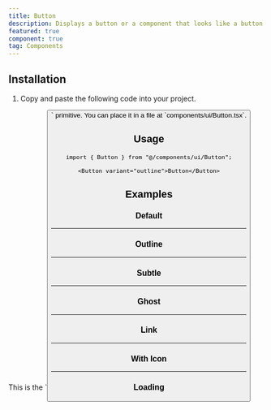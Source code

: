```yaml
---
title: Button
description: Displays a button or a component that looks like a button.
featured: true
component: true
tag: Components
---
```


<ComponentExample src="src/components/examples/ButtonDemo.tsx">
    <ButtonDemo />
</ComponentExample>

## Installation

1. Copy and paste the following code into your project.

<ComponentSource src="src/components/ui/Button.tsx" />

<Alert variant="outline">
    This is the `<Button />` primitive. You can place it in a file at
    `components/ui/Button.tsx`.
</Alert>

## Usage

```tsx
import { Button } from "@/components/ui/Button";
```

```tsx
<Button variant="outline">Button</Button>
```

## Examples

### Default

<ComponentExample src="src/components/examples/ButtonDemo.tsx">
    <ButtonDemo />
</ComponentExample>

---

### Outline

<ComponentExample src="src/components/examples/ButtonOutlineDemo.tsx">
    <ButtonOutlineDemo />
</ComponentExample>

---

### Subtle

<ComponentExample src="src/components/examples/ButtonSubtleDemo.tsx">
    <ButtonSubtleDemo />
</ComponentExample>

---

### Ghost

<ComponentExample src="src/components/examples/ButtonGhostDemo.tsx">
    <ButtonGhostDemo />
</ComponentExample>

---

### Link

<ComponentExample src="src/components/examples/ButtonLinkDemo.tsx">
    <ButtonLinkDemo />
</ComponentExample>

---

### With Icon

<ComponentExample src="src/components/examples/ButtonIconDemo.tsx">
    <ButtonIconDemo />
</ComponentExample>

---

### Loading

<ComponentExample src="src/components/examples/ButtonLoadingDemo.tsx">
    <ButtonLoadingDemo />
</ComponentExample>
